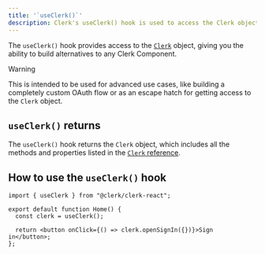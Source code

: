 ```yaml
---
title: '`useClerk()`'
description: Clerk's useClerk() hook is used to access the Clerk object, which can be used to build alternatives to any Clerk Component.
---
```


The `useClerk()` hook provides access to the [`Clerk`](/docs/references/javascript/clerk/clerk) object, giving you the ability to build alternatives to any Clerk Component.

> [!WARNING]
> This is intended to be used for advanced use cases, like building a completely custom OAuth flow or as an escape hatch for getting access to the `Clerk` object.

## `useClerk()` returns

The `useClerk()` hook returns the `Clerk` object, which includes all the methods and properties listed in the [`Clerk` reference](/docs/references/javascript/clerk/clerk).

## How to use the `useClerk()` hook

```tsx {{ prettier: false, filename: 'home.tsx' }}
import { useClerk } from "@clerk/clerk-react";

export default function Home() {
  const clerk = useClerk();

  return <button onClick={() => clerk.openSignIn({})}>Sign in</button>;
};
```
